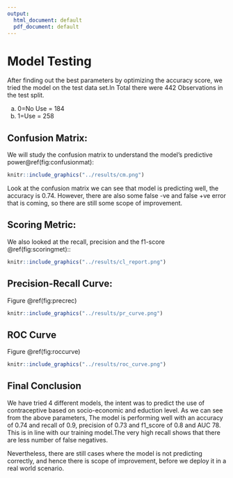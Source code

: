 ```yaml
---
output:
  html_document: default
  pdf_document: default
---
```

# Model Testing
After finding out the best parameters by optimizing the accuracy score, we tried the model on the test data set.In Total there were 442 Observations in the test split. 

a) 0=No Use = 184
b) 1=Use = 258

## Confusion Matrix:

We will study the confusion matrix to understand the model's predictive power\@ref(fig:confusionmat):

```r

knitr::include_graphics("../results/cm.png")

```

Look at the confusion matrix we can see that model is predicting well, the accuracy is 0.74. However, there are also some false -ve and false +ve error that is coming, so there are still some scope of improvement.

## Scoring Metric:

We also looked at the recall, precision and the f1-score \@ref(fig:scoringmet)::

```r
knitr::include_graphics("../results/cl_report.png")
```


## Precision-Recall Curve:

Figure \@ref(fig:precrec)

```r
knitr::include_graphics("../results/pr_curve.png")
```


## ROC Curve

Figure \@ref(fig:roccurve)
```r
knitr::include_graphics("../results/roc_curve.png")
```

## Final Conclusion


We have tried 4 different models, the intent was to predict the use of contraceptive based on socio-economic and eduction level. As we can see from the above parameters, The model is performing well with an accuracy of $0.74$ and recall of $0.9$, precision of $0.73$ and f1_score of $0.8$ and AUC $78%$. This is in line with our training model.The very high recall shows that there are less number of false negatives.

Nevertheless, there are still cases where the model is not predicting correctly, and hence there is scope of improvement, before we deploy it in a real world scenario.

